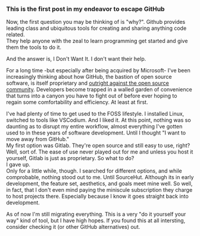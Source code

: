 ### This is the first post in my endeavor to escape GitHub  

Now, the first question you may be thinking of is "why?". Github provides leading class and ubiquitous tools for creating and sharing anything code related.  
They help anyone with the zeal to learn programming get started and give them the tools to do it.

And the answer is, I Don't Want It. I don't want their help.

For a long time -but especially after being acquired by Microsoft- I've been increasingly thinking about how GitHub, the bastion of open source software, is itself proprietary and <u><a href="https://sfconservancy.org/GiveUpGitHub/" target="_blank">outright against the open source community</a></u>. Developers become trapped in a walled garden of convenience that turns into a canyon you have to fight out of before ever hoping to regain some comfortability and efficiency. At least at first.

I've had plenty of time to get used to the FOSS lifestyle. I installed Linux, switched to tools like VSCodium. And I liked it. At this point, nothing was so daunting as to disrupt my entire workflow, almost everything I've gotten used to in these years of software development. Until I thought "I want to move away from GitHub."  
My first option was Gitlab. They're open source and still easy to use, right? Well, sort of. The ease of use never played out for me and unless you host it yourself, Gitlab is just as proprietary. So what to do?  
I gave up.  
Only for a little while, though. I searched for different options, and while comprobable, nothing stood out to me. Until SourceHut. Although its in early development, the feature set, aesthetics, and goals meet mine well. So well, in fact, that I don't even mind paying the miniscule subscription they charge to host projects there. Especially because I know it goes straight back into development.  

As of now I'm still migrating everything. This is a very "do it yourself your way" kind of tool, but I have high hopes. If you found this at all intersting, consider checking it  (or other GitHub alternatives) out.

